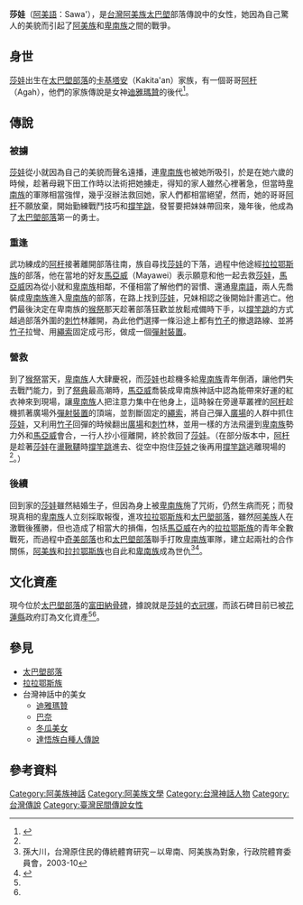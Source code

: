 '''莎娃'''（[[阿美語|阿美語]]：Sawa'），是[[台灣|台灣]][[阿美族|阿美族]][[太巴塱|太巴塱]]部落傳說中的女性，她因為自己驚人的美貌而引起了[[阿美族|阿美族]]和[[卑南族|卑南族]]之間的戰爭。

== 身世 ==
[[莎娃|莎娃]]出生在[[太巴塱部落|太巴塱部落]]的[[卡基塔安|卡基塔安]]（Kakita'an）家族，有一個哥哥[[阿杆|阿杆]]（Agah），他們的家族傳說是女神[[迪雅瑪贊|迪雅瑪贊]]的後代<ref name="光復鄉北富村富田納骨碑">{{cite web |url=https://www.hccc.gov.tw/zh-tw/CulturalHeritage/Detail/23|title=光復鄉北富村富田納骨碑|accessdate=2016-09-20}}</ref>。

== 傳說 ==
===被擄===
[[莎娃|莎娃]]從小就因為自己的美貌而聲名遠播，連[[卑南族|卑南族]]也被她所吸引，於是在她六歲的時候，趁著母親下田工作時以法術把她擄走，得知的家人雖然心裡著急，但當時[[卑南族|卑南族]]的軍隊相當強悍，幾乎沒辦法救回她，家人們都相當絕望，然而，她的哥哥[[阿杆|阿杆]]不願放棄，開始勤練戰鬥技巧和[[撐竿跳|撐竿跳]]，發誓要把妹妹帶回來，幾年後，他成為了[[太巴塱部落|太巴塱部落]]第一的勇士。

===重逢===
武功練成的[[阿杆|阿杆]]接著離開部落往南，族自尋找[[莎娃|莎娃]]的下落，過程中他途經[[拉拉鄂斯族|拉拉鄂斯族]]的部落，他在當地的好友[[馬亞威|馬亞威]]（Mayawei）表示願意和他一起去救[[莎娃|莎娃]]，[[馬亞威|馬亞威]]因為從小就和[[卑南族|卑南族]]相鄰，不僅相當了解他們的習慣、還通[[卑南語|卑南語]]，兩人先喬裝成[[卑南族|卑南族]]進入[[卑南族|卑南族]]的部落，在路上找到[[莎娃|莎娃]]，兄妹相認之後開始計畫逃亡。他們最後決定在卑南族的[[猴祭|猴祭]]那天趁著部落狂歡並放鬆戒備時下手，以[[撐竿跳|撐竿跳]]的方式越過部落外圍的[[刺竹|刺竹]]林離開，為此他們選擇一條沿途上都有[[竹子|竹子]]的撤退路線、並將[[竹子|竹子]]拉彎、用[[繩索|繩索]]固定成弓形，做成一個[[彈射裝置|彈射裝置]]。

===營救===
到了[[猴祭|猴祭]]當天，[[卑南族|卑南族]]人大肆慶祝，而[[莎娃|莎娃]]也趁機多給[[卑南族|卑南族]]青年倒酒，讓他們失去戰鬥能力，到了[[祭典|祭典]]最高潮時，[[馬亞威|馬亞威]]喬裝成卑南族神話中認為能帶來好運的紅衣神來到現場，讓[[卑南族|卑南族]]人把注意力集中在他身上，這時躲在旁邊草叢裡的[[阿杆|阿杆]]趁機抓著廣場外[[彈射裝置|彈射裝置]]的頂端，並割斷固定的[[繩索|繩索]]，將自己彈入[[廣場|廣場]]的人群中抓住[[莎娃|莎娃]]，又利用[[竹子|竹子]]回彈的時候翻出[[廣場|廣場]]和[[刺竹|刺竹]]林，並用一樣的方法飛盪到[[卑南族|卑南族]]勢力外和[[馬亞威|馬亞威]]會合，一行人抄小徑離開，終於救回了[[莎娃|莎娃]]。（在部分版本中，[[阿杆|阿杆]]是趁著[[莎娃|莎娃]]在[[盪鞦韆|盪鞦韆]]時[[撐竿跳|撐竿跳]]進去、從空中抱住[[莎娃|莎娃]]之後再用[[撐竿跳|撐竿跳]]逃離現場的<ref name="光復鄉北富村富田納骨碑" />。）

===後續===
{{main|拉拉鄂斯戰爭|太巴塱戰爭}}
回到家的[[莎娃|莎娃]]雖然結婚生子，但因為身上被[[卑南族|卑南族]]施了咒術，仍然生病而死；而發現真相的[[卑南族|卑南族]]人立刻採取報復，進攻[[拉拉鄂斯族|拉拉鄂斯族]]和[[太巴塱部落|太巴塱部落]]，雖然[[阿美族|阿美族]]人在激戰後獲勝，但也造成了相當大的損傷，包括[[馬亞威|馬亞威]]在內的[[拉拉鄂斯族|拉拉鄂斯族]]的青年全數戰死，而過程中[[奇美部落|奇美部落]]也和[[太巴塱部落|太巴塱部落]]聯手打敗[[卑南族|卑南族]]軍隊，建立起兩社的合作關係，[[阿美族|阿美族]]和[[拉拉鄂斯族|拉拉鄂斯族]]也自此和[[卑南族|卑南族]]成為世仇<ref>孫大川，台灣原住民的傳統體育研究－以卑南、阿美族為對象，行政院體育委員會，2003-10</ref><ref name="光復鄉富田Sawa納骨碑">{{cite web |url=http://deh.csie.ncku.edu.tw/poi_detail/7494|title=光復鄉富田Sawa納骨碑|accessdate=}}</ref>。

== 文化資產 ==
現今位於[[太巴塱部落|太巴塱部落]]的[[富田納骨碑|富田納骨碑]]，據說就是[[莎娃|莎娃]]的[[衣冠塚|衣冠塚]]，而該石碑目前已被[[花蓮縣|花蓮縣]]政府訂為文化資產<ref name="光復鄉北富村富田納骨碑" /><ref name="光復鄉富田Sawa納骨碑" />。

== 參見 ==
*[[太巴塱部落|太巴塱部落]]
*[[拉拉鄂斯族|拉拉鄂斯族]]
*台灣神話中的美女
**[[迪雅瑪贊|迪雅瑪贊]]
**[[巴奈_(傳說)|巴奈]]
**[[冬瓜美女|冬瓜美女]]
**[[達悟族白種人傳說|達悟族白種人傳說]]

==參考資料==
{{reflist}}

[[Category:阿美族神話|Category:阿美族神話]]
[[Category:阿美族文學|Category:阿美族文學]]
[[Category:台灣神話人物|Category:台灣神話人物]]
[[Category:台灣傳說|Category:台灣傳說]]
[[Category:臺灣民間傳說女性|Category:臺灣民間傳說女性]]